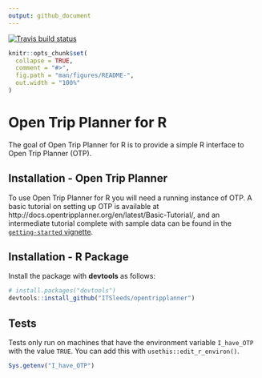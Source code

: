 ```yaml
---
output: github_document
---
```


[![Travis build status](https://travis-ci.org/ITSLeeds/opentripplanner.svg?branch=master)](https://travis-ci.org/ITSLeeds/opentripplanner)

<!-- README.md is generated from README.Rmd. Please edit that file -->

```r
knitr::opts_chunk$set(
  collapse = TRUE,
  comment = "#>",
  fig.path = "man/figures/README-",
  out.width = "100%"
)
```

# Open Trip Planner for R

The goal of Open Trip Planner for R is to provide a simple R interface to Open Trip Planner (OTP).

## Installation - Open Trip Planner

To use Open Trip Planner for R you will need a running instance of OTP. A basic tutorial on setting up OTP is available at http://docs.opentripplanner.org/en/latest/Basic-Tutorial/, and an intermediate tutorial complete with sample data can be found in the [`getting-started` vignette](https://github.com/ITSLeeds/opentripplanner/blob/master/vignettes/getting_started.Rmd).

## Installation - R Package

Install the package with **devtools** as follows:

```r
# install.packages("devtools")
devtools::install_github("ITSleeds/opentripplanner")
```

## Tests 

Tests only run on machines that have the environment variable `I_have_OTP` with the value `TRUE`.
You can add this with `usethis::edit_r_environ()`.

```r
Sys.getenv("I_have_OTP")
```

